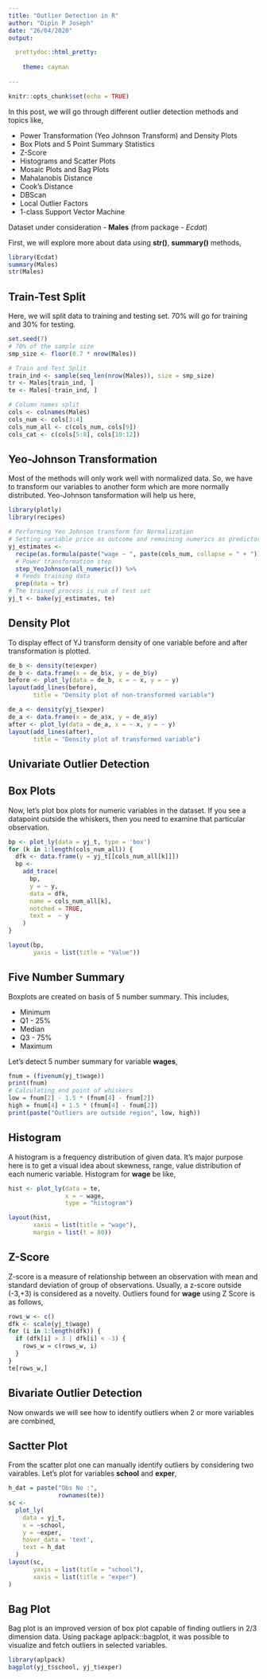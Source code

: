 ```yaml
---
title: "Outlier Detection in R"
author: "Dipin P Joseph"
date: "26/04/2020"
output:

  prettydoc::html_pretty:
    
    theme: cayman
    
---
```


```r
knitr::opts_chunk$set(echo = TRUE)
```


In this post, we will go through different outlier detection methods and topics like,

* Power Transformation (Yeo Johnson Transform) and Density Plots
* Box Plots and 5 Point Summary Statistics
* Z-Score
* Histograms and Scatter Plots
* Mosaic Plots and Bag Plots
* Mahalanobis Distance
* Cook's Distance
* DBScan 
* Local Outlier Factors
* 1-class Support Vector Machine

Dataset under consideration - **Males** (from package - _Ecdat_)

First, we will explore more about data using __str()__, __summary()__ methods,

```r
library(Ecdat)
summary(Males)
str(Males)
```


## Train-Test Split

Here, we will split data to training and testing set. 70% will go for training and 30% for testing.

```r
set.seed(7)
# 70% of the sample size
smp_size <- floor(0.7 * nrow(Males))

# Train and Test Split
train_ind <- sample(seq_len(nrow(Males)), size = smp_size)
tr <- Males[train_ind, ]
te <- Males[-train_ind, ]

# Column names split
cols <- colnames(Males)
cols_num <- cols[3:4]
cols_num_all <- c(cols_num, cols[9])
cols_cat <- c(cols[5:8], cols[10:12])
```

## Yeo-Johnson Transformation

Most of the methods will only work well with normalized data. So, we have to transform our variables to another form which are more normally distributed. Yeo-Johnson tansformation will help us here,

```r
library(plotly)
library(recipes)

# Performing Yeo Johnson transform for Normalization
# Setting variable price as outcome and remaining numerics as predictors
yj_estimates <-
  recipe(as.formula(paste("wage ~ ", paste(cols_num, collapse = " + "))), data = tr) %>%
  # Power transformation step
  step_YeoJohnson(all_numeric()) %>%
  # Feeds training data
  prep(data = tr)
# The trained process is run of test set
yj_t <- bake(yj_estimates, te)

```

## Density Plot

To display effect of YJ transform density of one variable before and after transformation is plotted.

```r
de_b <- density(te$exper)
de_b <- data.frame(x = de_b$x, y = de_b$y)
before <- plot_ly(data = de_b, x = ~ x, y = ~ y)
layout(add_lines(before),
       title = "Density plot of non-transformed variable")
```
```r
de_a <- density(yj_t$exper)
de_a <- data.frame(x = de_a$x, y = de_a$y)
after <- plot_ly(data = de_a, x = ~ x, y = ~ y)
layout(add_lines(after),
       title = "Density plot of transformed variable")
```
## Univariate Outlier Detection

## Box Plots

Now, let's plot box plots for numeric variables in the dataset. If you see a datapoint outside the whiskers, then you need to examine that particular observation.

```r
bp <- plot_ly(data = yj_t, type = 'box')
for (k in 1:length(cols_num_all)) {
  dfk <- data.frame(y = yj_t[[cols_num_all[k]]])
  bp <-
    add_trace(
      bp,
      y = ~ y,
      data = dfk,
      name = cols_num_all[k],
      notched = TRUE,
      text =  ~ y
    )
}

layout(bp,
       yaxis = list(title = "Value"))
```



## Five Number Summary

Boxplots are created on basis of 5 number summary. This includes,

* Minimum
* Q1 - 25%
* Median
* Q3 - 75%
* Maximum

Let's detect 5 number summary for variable __wages__,

```r
fnum = (fivenum(yj_t$wage))
print(fnum)
# Calculating end point of whiskers
low = fnum[2] - 1.5 * (fnum[4] - fnum[2])
high = fnum[4] + 1.5 * (fnum[4] - fnum[2])
print(paste("Outliers are outside region", low, high))
```

## Histogram

 A histogram is a frequency distribution of given data. It's major purpose here is to get a visual idea about skewness, range, value distribution of each numeric variable. Histogram for __wage__ be like,
 
```r
hist <- plot_ly(data = te,
                x = ~ wage,
                type = "histogram")

layout(hist,
       xaxis = list(title = "wage"),
       margin = list(t = 80))
```
 
## Z-Score

Z-score is a measure of relationship between an observation with mean and standard deviation of group of observations. Usually, a z-score outside (-3,+3) is considered as a novelty. Outliers found for __wage__ using Z Score is as follows,

```r
rows_w <- c()
dfk <- scale(yj_t$wage)
for (i in 1:length(dfk)) {
  if (dfk[i] > 3 | dfk[i] < -3) {
    rows_w = c(rows_w, i)
  }
}
te[rows_w,]
```

## Bivariate Outlier Detection

Now onwards we will see how to identify outliers when 2 or more variables are combined,

## Sactter Plot

From the scatter plot one can manually identify outliers by considering two vairables. Let's plot for variables __school__ and __exper__,

```r
h_dat = paste("Obs No :",
              rownames(te))
sc <-
  plot_ly(
    data = yj_t,
    x = ~school,
    y = ~exper,
    hover_data = 'text',
    text = h_dat
  )
layout(sc,
       yaxis = list(title = "school"),
       xaxis = list(title = "exper")
)
```

## Bag Plot

 Bag plot is an improved version of box plot capable of finding outliers in 2/3 dimension data. Using package aplpack::bagplot, it was possible to visualize and fetch outliers in selected variables. 
 
```r
library(aplpack)
bagplot(yj_t$school, yj_t$exper)
```
